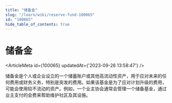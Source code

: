 ```yaml
---
title: "储备金"
slug: "/learn/wiki/reserve-fund-100065"
id: "100065"
hide_table_of_contents: true
---
```



# 储备金

<ArticleMeta id={100065} updatedAt={'2023-09-26 13:58:47'} />
<div className='border-solid border-b border-t-0 my-4 border-[var(--ifm-color-gray-300)]' />

储备金是个人或企业设立的一个储蓄账户或其他高流动性资产，用于应对未来的任何费用或财务义务，特别是突发的费用。如果该基金是为了应对计划升级的费用，可能会使用较不流动的资产。例如，一个业主协会通常会管理一个储备基金，通过业主支付的会费来帮助维护社区及其设施。
